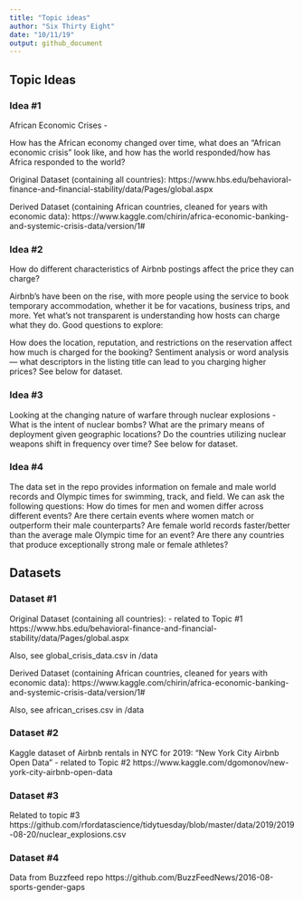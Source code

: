 ```yaml
---
title: "Topic ideas"
author: "Six Thirty Eight"
date: "10/11/19"
output: github_document
---
```


## Topic Ideas

### Idea #1

African Economic Crises - 

How has the African economy changed over time, 
what does an “African economic crisis” look like, 
and how has the world responded/how has Africa responded to the world?

Original Dataset (containing all countries):
https://www.hbs.edu/behavioral-finance-and-financial-stability/data/Pages/global.aspx

Derived Dataset (containing African countries, cleaned for years with economic data):
https://www.kaggle.com/chirin/africa-economic-banking-and-systemic-crisis-data/version/1#


### Idea #2
How do different characteristics of Airbnb postings affect the price they can charge?

Airbnb's have been on the rise, with more people using the service to book temporary accommodation, whether it be for vacations, business trips, and more. Yet what's not transparent is understanding how hosts can charge what they do. Good questions to explore:

How does the location, reputation, and restrictions on the reservation affect how much is charged for the booking?
Sentiment analysis or word analysis — what descriptors in the listing title can lead to you charging higher prices?
See below for dataset.

### Idea #3 
Looking at the changing nature of warfare through nuclear explosions - 
What is the intent of nuclear bombs?
What are the primary means of deployment given geographic locations?
Do the countries utilizing nuclear weapons shift in frequency over time?
See below for dataset.

### Idea #4
The data set in the repo provides information on female and male world records and Olympic times for swimming, track, and field. We can ask the following questions:
How do times for men and women differ across different events? Are there certain events where women match or outperform their male counterparts? Are female world records faster/better than the average male Olympic time for an event? Are there any countries that produce exceptionally strong male or female athletes?

## Datasets

### Dataset #1

Original Dataset (containing all countries): - related to Topic #1
https://www.hbs.edu/behavioral-finance-and-financial-stability/data/Pages/global.aspx

Also, see global_crisis_data.csv in /data

Derived Dataset (containing African countries, cleaned for years with economic data):
https://www.kaggle.com/chirin/africa-economic-banking-and-systemic-crisis-data/version/1#

Also, see african_crises.csv in /data

### Dataset #2
Kaggle dataset of Airbnb rentals in NYC for 2019:
"New York City Airbnb Open Data" - related to Topic #2
https://www.kaggle.com/dgomonov/new-york-city-airbnb-open-data

### Dataset #3
Related to topic #3
https://github.com/rfordatascience/tidytuesday/blob/master/data/2019/2019-08-20/nuclear_explosions.csv 

### Dataset #4
Data from Buzzfeed repo
https://github.com/BuzzFeedNews/2016-08-sports-gender-gaps
